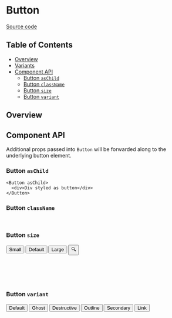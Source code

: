

<Meta of={ButtonStories} />

# Button

[Source code](https://github.com/gasbrieo/react-ui/tree/main/src/components/ui/Button)

## Table of Contents

- [Overview](#overview)
- [Variants](#variants)
- [Component API](#component-api)
  - [Button `asChild`](#button-aschild)
  - [Button `className`](#button-classname)
  - [Button `size`](#button-size)
  - [Button `variant`](#button-variant)

## Overview

<Canvas of={ButtonStories.Default} />

## Component API

<ArgTypes />

Additional props passed into `Button` will be forwarded along to the underlying
button element.

### Button `asChild`

```tsx
<Button asChild>
  <div>Div styled as button</div>
</Button>
```

### Button `className`

```jsx
<Button className="custom-class">Submit</Button>
```

### Button `size`

<Button size="sm">Small</Button>
<Button>Default</Button>
<Button size="lg">Large</Button>
<Button size="icon">🔍</Button>

```jsx
<Button size="sm">Small</Button>
<Button>Default</Button>
<Button size="lg">Large</Button>
<Button size="icon">🔍</Button>
```

### Button `variant`

<Button variant="default">Default</Button>
<Button variant="ghost">Ghost</Button>
<Button variant="destructive">Destructive</Button>
<Button variant="outline">Outline</Button>
<Button variant="secondary">Secondary</Button>
<Button variant="link">Link</Button>

```jsx
<Button variant="default">Default</Button>
<Button variant="ghost">Ghost</Button>
<Button variant="destructive">Destructive</Button>
<Button variant="outline">Outline</Button>
<Button variant="secondary">Secondary</Button>
<Button variant="link">Link</Button>
```
